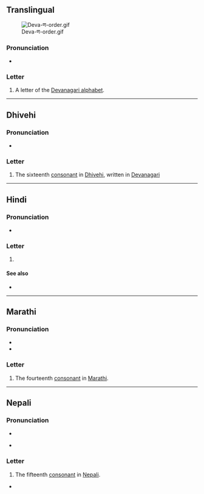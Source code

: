 {{also|प}}
{{character info}}
==Translingual==
[[File:Deva-ण-order.gif|thumb]]

===Pronunciation===
* {{IPA|mul|/ɳə/}} {{qualifier|may vary by language}}

===Letter===
{{mul-Deva|ṇa}}

# A letter of the [[Devanagari alphabet]].

----

==Dhivehi==

===Pronunciation===
* {{IPA|dv|[ɳə]}}

===Letter===
{{head|dv|letter|tr=ṇa}}

# The sixteenth [[consonant]] in [[Dhivehi]], written in [[Devanagari]]

----

==Hindi==

===Pronunciation===
* {{hi-IPA}}

===Letter===
{{head|hi|letter}}

# {{n-g|the fifteenth [[consonant]] in [[Hindi]]}}

====See also====
* {{list:Devanagari script letters/hi}}

----

==Marathi==

===Pronunciation===
* {{mr-IPA}}
* {{audio|mr|LL-Q1571 (mar)-नंदिनी रानडे-ण.wav|Audio}}

===Letter===
{{head|mr|letter}}

# The fourteenth [[consonant]] in [[Marathi]].

----

==Nepali==

===Pronunciation===
* {{ne-IPA|ण|ɳʌ}}
* {{q|letter name}} {{ne-IPA|अँ<ण>|ण}}

===Letter===
{{head|ne|letter}}

# The fifteenth [[consonant]] in [[Nepali]].

*